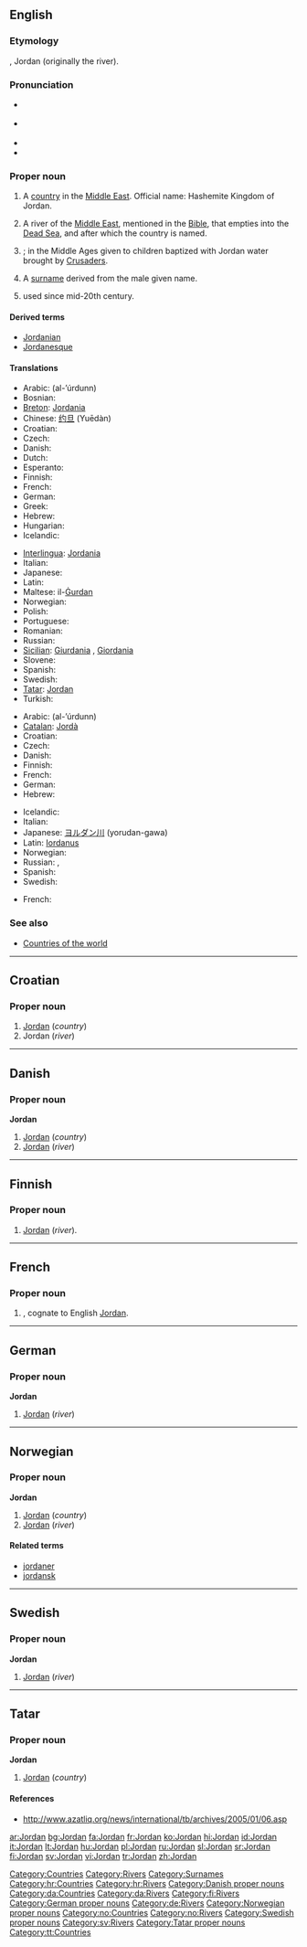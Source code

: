 ==English==
{{wikipedia}}

===Etymology===
{{He.}} {{term|ירדן|tr=yarden|sc=Hebr|lang=he}}, Jordan (originally the river).

===Pronunciation===
* {{a|RP}} {{IPA|/ˈdʒɔːdən/}}
* {{a|US}} {{IPA|/ˈdʒɔːrdən/}}
* {{audio|en-us-Jordan.ogg|Audio (US)}}
* {{rhymes|ɔː(r)dən}}

===Proper noun===
{{en-proper noun}}

# A [[country]] in the [[Middle East]]. Official name: Hashemite Kingdom of Jordan.
# {{rivers}} A river of the [[Middle East]], mentioned in the [[Bible]], that empties into the [[Dead Sea]], and after which the country is named.
# {{given name|male}}; in the Middle Ages given to children baptized with Jordan water brought by [[Crusader]]s.
# A [[surname]] derived from the male given name.
# {{given name|female}} used since mid-20th century.

====Derived terms====
* [[Jordanian]]
* [[Jordanesque]]

====Translations====
{{trans-top|country}}
* Arabic: {{Arab|[[الأردن|الأُرْدُنّ]]}} (al-’úrdunn) {{m}}
* Bosnian: {{t-|bs|Jordan|m}}
* [[Breton]]: [[Jordania]]
* Chinese: [[约旦]] (Yuēdàn)
* Croatian: {{t-|hr|Jordan|m}}
* Czech: {{t-|cs|Jordánsko|n}}
* Danish: {{t-|da|Jordan}}
* Dutch: {{t-|nl|Jordanië}}
* Esperanto: {{t-|eo|Jordanio|xs=Esperanto}}
* Finnish: {{t+|fi|Jordania}}
* French: {{t+|fr|Jordanie|f}}
* German: {{t+|de|Jordanien|n}}
* Greek: {{t+|el|Ιορδανία|f|tr=Iordanía|sc=Grek}}
* Hebrew: {{t-|he|ירדן|tr=Yardēn|sc=Hebr}}
* Hungarian: {{t+|hu|Jordánia}}
* Icelandic: {{t+|is|Jórdanía|f}}
{{trans-mid}}
* [[Interlingua]]: [[Jordania]]
* Italian: {{t-|it|Giordania|f}}
* Japanese: {{t-|ja|ヨルダン|tr=yorudan|sc=Jpan}}
* Latin: {{t+|la|Iordania|f}}
* Maltese: il-[[Ġurdan]]
* Norwegian: {{t-|no|Jordan}}
* Polish: {{t+|pl|Jordania|f}}
* Portuguese: {{t+|pt|Jordânia|f}}
* Romanian: {{t+|ro|Iordania|f}}
* Russian: {{t+|ru|Иордания|f|tr=Iordánija|sc=Cyrl}}
* [[Sicilian]]: [[Giurdania]] {{f}}, [[Giordania]] {{f}}
* Slovene: {{t+|sl|Jordanija|f}}
* Spanish: {{t+|es|Jordania|f}}
* Swedish: {{t+|sv|Jordanien}}
* [[Tatar]]: [[Jordan#Tatar|Jordan]]
* Turkish: {{t+|tr|Ürdün}}
{{trans-bottom}}

{{trans-top|river}}
* Arabic: {{Arab|[[الأردن|الأُرْدُنّ]]}} (al-’úrdunn) {{m}}
* [[Catalan]]: [[Jordà]] {{m}}
* Croatian: {{t-|hr|Jordan|m}}
* Czech: {{t-|cs|Jordán|m}}
* Danish: {{t-|da|Jordan}}
* Finnish: {{t+|fi|Jordan}}
* French: {{t-|fr|Jourdain|m}}
* German: {{t-|de|Jordan|m}}
* Hebrew: {{t-|he|ירדן|tr=yarden|sc=Hebr}}
{{trans-mid}}
* Icelandic: {{t-|is|Jórdan|f}}
* Italian: {{t+|it|Giordano|m}}
* Japanese: [[ヨルダン川]] (yorudan-gawa)
* Latin: [[Iordanus]] {{m}}
* Norwegian: {{t-|no|Jordan}}
* Russian: {{t+|ru|Иордан|m|tr=Iordán|sc=Cyrl}}, {{t-|ru|Ярдена|f|tr=Jardéna|sc=Cyrl}}
* Spanish: {{t-|es|Jordán|m}}
* Swedish: {{t+|sv|Jordan}}
{{trans-bottom}}
{{trans-top|male given name}}
* French: {{t+|fr|Jordan}}
{{trans-mid}}
{{trans-bottom}}

===See also===
* [[Appendix:Countries of the world|Countries of the world]]

[[Category:Countries]]
[[Category:Rivers]]
[[Category:Surnames]]

----

==Croatian==

===Proper noun===
{{infl|hr|proper noun|g=m}}

# [[#English|Jordan]] (''country'')
# Jordan (''river'')

[[Category:hr:Countries]]
[[Category:hr:Rivers]]

----

==Danish==

===Proper noun===
'''Jordan'''

# [[#English|Jordan]] (''country'')
# [[#English|Jordan]] (''river'')

[[Category:Danish proper nouns]]
[[Category:da:Countries]]
[[Category:da:Rivers]]

----

==Finnish==

===Proper noun===
{{fi-noun|Jordan|type=kalsium|proper=true}}

# [[#English|Jordan]] (''river'').

[[Category:fi:Rivers]]

----

==French==

===Proper noun===
{{infl|fr|proper noun}}

# {{given name|male||fr:}}, cognate to English [[#English|Jordan]].

----

==German==

===Proper noun===
'''Jordan''' {{m}}

# [[#English|Jordan]] (''river'')

[[Category:German proper nouns]]
[[Category:de:Rivers]]

----

==Norwegian==

===Proper noun===
'''Jordan'''

# [[#English|Jordan]] (''country'')
# [[#English|Jordan]] (''river'')

====Related terms====
* [[jordaner]]
* [[jordansk]]

[[Category:Norwegian proper nouns]]
[[Category:no:Countries]]
[[Category:no:Rivers]]

----

==Swedish==

===Proper noun===
'''Jordan'''

# [[#English|Jordan]] (''river'')

[[Category:Swedish proper nouns]]
[[Category:sv:Rivers]]

----

==Tatar==

===Proper noun===
'''Jordan'''

# [[#English|Jordan]] (''country'')

====References====
* http://www.azatliq.org/news/international/tb/archives/2005/01/06.asp

[[Category:Tatar proper nouns]]
[[Category:tt:Countries]]

[[ar:Jordan]]
[[bg:Jordan]]
[[fa:Jordan]]
[[fr:Jordan]]
[[ko:Jordan]]
[[hi:Jordan]]
[[id:Jordan]]
[[it:Jordan]]
[[lt:Jordan]]
[[hu:Jordan]]
[[pl:Jordan]]
[[ru:Jordan]]
[[sl:Jordan]]
[[sr:Jordan]]
[[fi:Jordan]]
[[sv:Jordan]]
[[vi:Jordan]]
[[tr:Jordan]]
[[zh:Jordan]]